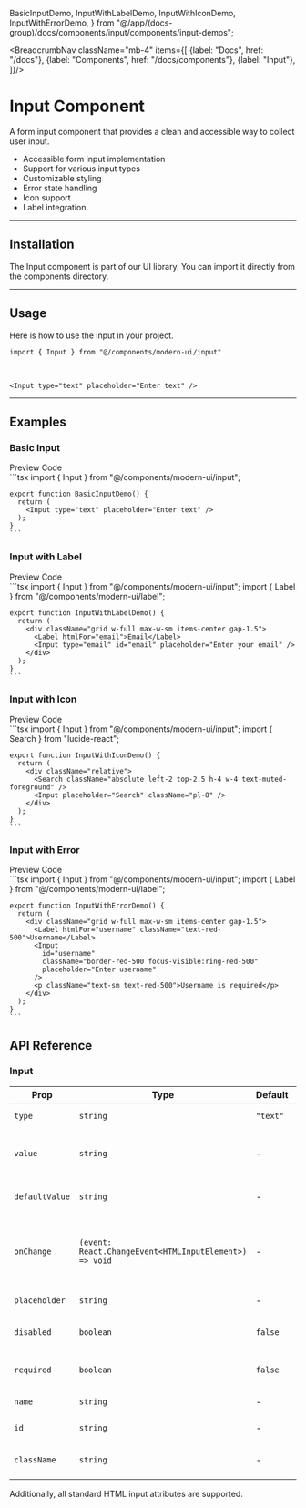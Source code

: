  BasicInputDemo,
  InputWithLabelDemo,
  InputWithIconDemo,
  InputWithErrorDemo,
} from "@/app/(docs-group)/docs/components/input/components/input-demos";

<BreadcrumbNav className="mb-4" items={[
  {label: "Docs", href: "/docs"},
  {label: "Components", href: "/docs/components"},
  {label: "Input"},
]}/>

<PreviewInput/>

# Input Component

A form input component that provides a clean and accessible way to collect user input.

- Accessible form input implementation
- Support for various input types
- Customizable styling
- Error state handling
- Icon support
- Label integration

---

## Installation

The Input component is part of our UI library. You can import it directly from the components directory.

<InputInstallation/>

---

## Usage

Here is how to use the input in your project.

```tsx
import { Input } from "@/components/modern-ui/input"
```

<br/>

```tsx
<Input type="text" placeholder="Enter text" />
```

---

## Examples

### Basic Input

<Tabs defaultValue="preview">
  <TabsList>
    <TabsTrigger value="preview">Preview</TabsTrigger>
    <TabsTrigger value="code">Code</TabsTrigger>
  </TabsList>
  <TabsContent value="preview" className="p-6 border rounded-md mt-2 relative min-h-[150px]">
    <div className="absolute inset-0 bg-[radial-gradient(#80808080_1px,transparent_1px)] [background-size:16px_16px] opacity-50"></div>
    <div className="flex justify-center items-center h-full z-10 relative min-h-[150px] not-prose">
      <BasicInputDemo />
    </div>
  </TabsContent>
  <TabsContent value="code">
    ```tsx
    import { Input } from "@/components/modern-ui/input";

    export function BasicInputDemo() {
      return (
        <Input type="text" placeholder="Enter text" />
      );
    }
    ```
  </TabsContent>
</Tabs>

### Input with Label

<Tabs defaultValue="preview">
  <TabsList>
    <TabsTrigger value="preview">Preview</TabsTrigger>
    <TabsTrigger value="code">Code</TabsTrigger>
  </TabsList>
  <TabsContent value="preview" className="p-6 border rounded-md mt-2 relative min-h-[150px]">
    <div className="absolute inset-0 bg-[radial-gradient(#80808080_1px,transparent_1px)] [background-size:16px_16px] opacity-50"></div>
    <div className="flex justify-center items-center h-full z-10 relative min-h-[150px] not-prose">
      <InputWithLabelDemo />
    </div>
  </TabsContent>
  <TabsContent value="code">
    ```tsx
    import { Input } from "@/components/modern-ui/input";
    import { Label } from "@/components/modern-ui/label";

    export function InputWithLabelDemo() {
      return (
        <div className="grid w-full max-w-sm items-center gap-1.5">
          <Label htmlFor="email">Email</Label>
          <Input type="email" id="email" placeholder="Enter your email" />
        </div>
      );
    }
    ```
  </TabsContent>
</Tabs>

### Input with Icon

<Tabs defaultValue="preview">
  <TabsList>
    <TabsTrigger value="preview">Preview</TabsTrigger>
    <TabsTrigger value="code">Code</TabsTrigger>
  </TabsList>
  <TabsContent value="preview" className="p-6 border rounded-md mt-2 relative min-h-[150px]">
    <div className="absolute inset-0 bg-[radial-gradient(#80808080_1px,transparent_1px)] [background-size:16px_16px] opacity-50"></div>
    <div className="flex justify-center items-center h-full z-10 relative min-h-[150px] not-prose">
      <InputWithIconDemo />
    </div>
  </TabsContent>
  <TabsContent value="code">
    ```tsx
    import { Input } from "@/components/modern-ui/input";
    import { Search } from "lucide-react";

    export function InputWithIconDemo() {
      return (
        <div className="relative">
          <Search className="absolute left-2 top-2.5 h-4 w-4 text-muted-foreground" />
          <Input placeholder="Search" className="pl-8" />
        </div>
      );
    }
    ```
  </TabsContent>
</Tabs>

### Input with Error

<Tabs defaultValue="preview">
  <TabsList>
    <TabsTrigger value="preview">Preview</TabsTrigger>
    <TabsTrigger value="code">Code</TabsTrigger>
  </TabsList>
  <TabsContent value="preview" className="p-6 border rounded-md mt-2 relative min-h-[150px]">
    <div className="absolute inset-0 bg-[radial-gradient(#80808080_1px,transparent_1px)] [background-size:16px_16px] opacity-50"></div>
    <div className="flex justify-center items-center h-full z-10 relative min-h-[150px] not-prose">
      <InputWithErrorDemo />
    </div>
  </TabsContent>
  <TabsContent value="code">
    ```tsx
    import { Input } from "@/components/modern-ui/input";
    import { Label } from "@/components/modern-ui/label";

    export function InputWithErrorDemo() {
      return (
        <div className="grid w-full max-w-sm items-center gap-1.5">
          <Label htmlFor="username" className="text-red-500">Username</Label>
          <Input 
            id="username" 
            className="border-red-500 focus-visible:ring-red-500" 
            placeholder="Enter username"
          />
          <p className="text-sm text-red-500">Username is required</p>
        </div>
      );
    }
    ```
  </TabsContent>
</Tabs>

## API Reference

### Input

| Prop | Type | Default | Description |
|------|------|---------|-------------|
| `type` | `string` | `"text"` | The type of input |
| `value` | `string` | - | The controlled value of the input |
| `defaultValue` | `string` | - | The default value of the input |
| `onChange` | `(event: React.ChangeEvent<HTMLInputElement>) => void` | - | Event handler called when the value changes |
| `placeholder` | `string` | - | Placeholder text |
| `disabled` | `boolean` | `false` | Whether the input is disabled |
| `required` | `boolean` | `false` | Whether the input is required |
| `name` | `string` | - | The name of the input |
| `id` | `string` | - | The id of the input |
| `className` | `string` | - | Additional CSS classes |

Additionally, all standard HTML input attributes are supported. 